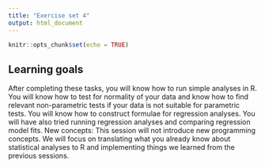 ```yaml
---
title: "Exercise set 4"
output: html_document
---
```


```r
knitr::opts_chunk$set(echo = TRUE)
```

## Learning goals

After completing these tasks, you will know how to run simple analyses in R. You will know how to test for normality of your data and know how to find relevant non-parametric tests if your data is not suitable for parametric tests. You will know how to construct formulae for regression analyses. You will have also tried running regression analyses and comparing regression model fits. New concepts: This session will not introduce new programming concepts. We will focus on translating what you already know about statistical analyses to R and implementing things we learned from the previous sessions.

